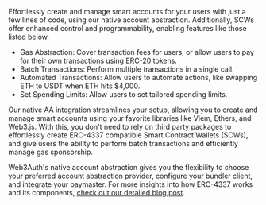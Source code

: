 Effortlessly create and manage smart accounts for your users with just a few lines of code, using
our native account abstraction. Additionally, SCWs offer enhanced control and programmability,
enabling features like those listed below.

- Gas Abstraction: Cover transaction fees for users, or allow users to pay for their own
  transactions using ERC-20 tokens.
- Batch Transactions: Perform multiple transactions in a single call.
- Automated Transactions: Allow users to automate actions, like swapping ETH to USDT when ETH hits
  $4,000.
- Set Spending Limits: Allow users to set tailored spending limits.

Our native AA integration streamlines your setup, allowing you to create and manage smart accounts
using your favorite libraries like Viem, Ethers, and Web3.js. With this, you don't need to rely on
third party packages to effortlessly create ERC-4337 compatible Smart Contract Wallets (SCWs), and
give users the ability to perform batch transactions and efficiently manage gas sponsorship.

Web3Auth's native account abstraction gives you the flexibility to choose your preferred account
abstraction provider, configure your bundler client, and integrate your paymaster. For more insights
into how ERC-4337 works and its components,
[check out our detailed blog post](https://blog.web3auth.io/an-ultimate-guide-to-web3-wallets-externally-owned-account-and-smart-contract-wallet/#introduction-to-eip-4337).
